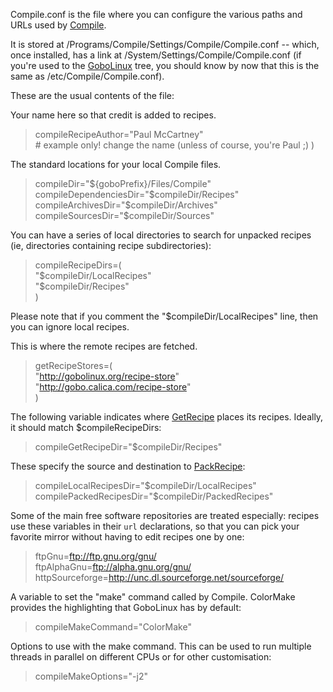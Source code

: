 Compile.conf is the file where you can configure the various paths and URLs used by [[Compile]].

It is stored at /Programs/Compile/Settings/Compile/Compile.conf -- which, once installed, has a link at /System/Settings/Compile/Compile.conf (if you're used to the [[GoboLinux]] tree, you should know by now that this is the same as /etc/Compile/Compile.conf).

These are the usual contents of the file:

Your name here so that credit is added to recipes.
<blockquote>
compileRecipeAuthor="Paul McCartney" <br/>
# example only! change the name (unless of course, you're Paul ;) ) <br/>
</blockquote>

The standard locations for your local Compile files.
<blockquote>
compileDir="${goboPrefix}/Files/Compile" <br/>
compileDependenciesDir="$compileDir/Recipes" <br/>
compileArchivesDir="$compileDir/Archives" <br/>
compileSourcesDir="$compileDir/Sources" <br/>
</blockquote>

You can have a series of local directories to search for unpacked recipes (ie, directories containing recipe subdirectories):
<blockquote>
compileRecipeDirs=( <br/>
"$compileDir/LocalRecipes" <br/>
"$compileDir/Recipes" <br/>
) <br/>
</blockquote>
Please note that if you comment the "$compileDir/LocalRecipes" line, then you can ignore local recipes.


This is where the remote recipes are fetched.
<blockquote>
getRecipeStores=( <br/>
"http://gobolinux.org/recipe-store" <br/>
"http://gobo.calica.com/recipe-store" <br/>
) <br/>
</blockquote>

The following variable indicates where [[GetRecipe]] places its recipes. Ideally, it should match $compileRecipeDirs:
<blockquote>
compileGetRecipeDir="$compileDir/Recipes" <br/>
</blockquote>

These specify the source and destination to [[PackRecipe]]:
<blockquote>
compileLocalRecipesDir="$compileDir/LocalRecipes" <br/>
compilePackedRecipesDir="$compileDir/PackedRecipes" <br/>
</blockquote>

Some of the main free software repositories are treated especially: recipes use these variables in their <code>url</code> declarations, so that you can pick your favorite mirror without having to edit recipes one by one:
<blockquote>
ftpGnu=ftp://ftp.gnu.org/gnu/ <br/>
ftpAlphaGnu=ftp://alpha.gnu.org/gnu/ <br/>
httpSourceforge=http://unc.dl.sourceforge.net/sourceforge/ <br/>
</blockquote>

A variable to set the "make" command called by Compile. ColorMake provides the highlighting that GoboLinux has by default:
<blockquote>
compileMakeCommand="ColorMake" <br/>
</blockquote>

Options to use with the make command. This can be used to run multiple threads in parallel on different CPUs or for other customisation:
<blockquote>
compileMakeOptions="-j2" <br/>
</blockquote>

{{Reference}}
